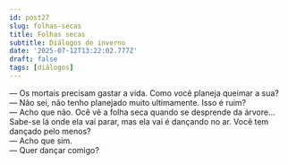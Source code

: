 ```yaml
---
id: post27
slug: folhas-secas
title: Folhas secas
subtitle: Diálogos de inverno
date: '2025-07-12T13:22:02.777Z'
draft: false
tags: [diálogos]
---
```

— Os mortais precisam gastar a vida. Como você planeja queimar a sua?  
— Não sei, não tenho planejado muito ultimamente. Isso é ruim?  
— Acho que não. Ocê vê a folha seca quando se desprende da árvore...
Sabe-se lá onde ela vai parar, mas ela vai é dançando no ar. 
Você tem dançado pelo menos?  
— Acho que sim.  
— Quer dançar comigo?